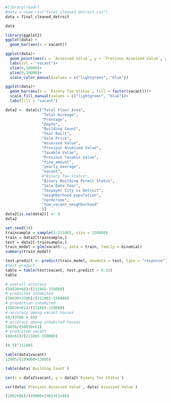 ```{r}
#library(readr)
#data = read_csv("final_cleaned_detroit.csv")
data = final_cleaned_detroit
```
```{r}
data
```
```{r}
library(ggplot2)
ggplot(data) +
  geom_bar(aes(x = vacant))
```

```{r}
ggplot(data)+
  geom_point(aes(x = `Assessed Value`, y = `Previous Assessed Value`, col = factor(vacant)))+
  labs(col = "vacant")+
  xlim(0,10000)+
  ylim(0,10000)+
  scale_color_manual(values = c("lightgreen", "blue"))
```
```{r}
ggplot(data)+
  geom_bar(aes(x = `Binary Tax Status`, fill = factor(vacant)))+
  scale_fill_manual(values = c("lightgreen", "blue"))+
  labs(fill = "vacant")
```

```{r}
data2 <- data[c("Total Floor Area", 
                "Total Acreage", 
                "Frontage", 
                "Depth", 
                "Building Count", 
                "Year Built", 
                "Sale Price", 
                "Assessed Value", 
                "Previous Assessed Value",
                "Taxable Value", 
                "Previous Taxable Value", 
                "fine_amount", 
                "yearly_average", 
                "vacant", 
                #"Binary Tax Status", 
                "Binary Building Permit Status", 
                "Sale Date Year", 
                "Taxpayer City is Detroit",
                "neighborhood_population",
                "normcrime",
                "num_vacant_neighborhood"
                )]
data2[is.na(data2)] <- 0
data2
```
```{r}
set.seed(34)
trainsample = sample(1:211865, size = 150000)
train = data2[trainsample,]
test = data2[-trainsample,]
train_model = glm(vacant~., data = train, family = binomial)
summary(train_model)
```
```{r}
test.predict <- predict(train_model, newdata = test, type = "response")
#test.predict
table = table(test$vacant, test.predict > 0.33)
table
```
```{r}
# overall accuracy
(58030+68)/(211865-150000)
# predicted inhabited
(58030+3706)/(211865-150000)
# proportion inhabited
(58030+61)/(211865-150000)
# accuracy among vacant houses
68/(3706 + 68)
# accuracy among inhabited houses
58030/(58030+61)
# predicted vacant
(68+61)/(211865-150000)
```
```{r}
(0.5)^211865
```

```{r}
table(data$vacant)
12805/(199060+12805)
```
```{r}
table(data$`Building Count`)
```

```{r}
cor(x = data2$vacant, y = data2$`Binary Tax Status`)
```
```{r}
cor(data$`Previous Assessed Value`, data$`Assessed Value`)
```
```{r}
(2902+86)/(49000+2902+51+86)
```

